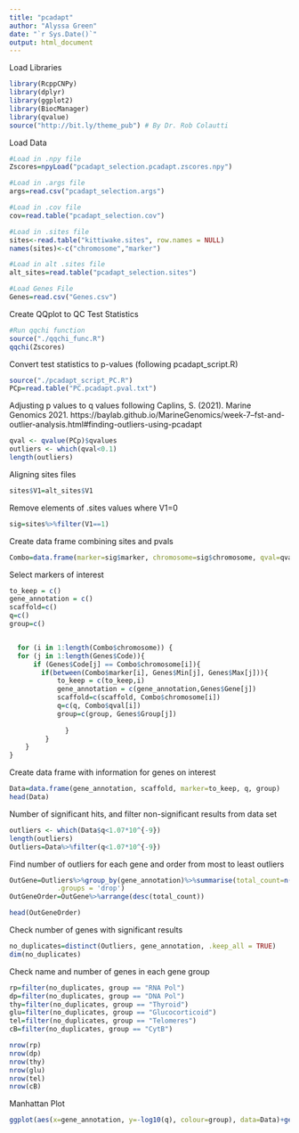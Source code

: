 ```yaml
---
title: "pcadapt"
author: "Alyssa Green"
date: "`r Sys.Date()`"
output: html_document
---
```


Load Libraries
```r
library(RcppCNPy)
library(dplyr)
library(ggplot2)
library(BiocManager)
library(qvalue)
source("http://bit.ly/theme_pub") # By Dr. Rob Colautti
```

Load Data
```r
#Load in .npy file
Zscores=npyLoad("pcadapt_selection.pcadapt.zscores.npy")

#Load in .args file
args=read.csv("pcadapt_selection.args")

#Load in .cov file
cov=read.table("pcadapt_selection.cov")

#Load in .sites file
sites<-read.table("kittiwake.sites", row.names = NULL)
names(sites)<-c("chromosome","marker")

#Load in alt .sites file
alt_sites=read.table("pcadapt_selection.sites")

#Load Genes File
Genes=read.csv("Genes.csv")
```

Create QQplot to QC Test Statistics
```r
#Run qqchi function
source("./qqchi_func.R")
qqchi(Zscores)
```


Convert test statistics to p-values (following pcadapt_script.R)
```r
source("./pcadapt_script_PC.R")
PCp=read.table("PC.pcadapt.pval.txt")
```

Adjusting p values to q values following Caplins, S. (2021). Marine Genomics 2021. https://baylab.github.io/MarineGenomics/week-7--fst-and-outlier-analysis.html#finding-outliers-using-pcadapt
```r
qval <- qvalue(PCp)$qvalues
outliers <- which(qval<0.1)
length(outliers)
```

Aligning sites files
```r
sites$V1=alt_sites$V1
```

Remove elements of .sites values where V1=0
```r
sig=sites%>%filter(V1==1)
```

Create data frame combining sites and pvals
```r
Combo=data.frame(marker=sig$marker, chromosome=sig$chromosome, qval=qval$V1)
```

Select markers of interest
```r
to_keep = c()
gene_annotation = c()
scaffold=c()
q=c()
group=c()


  for (i in 1:length(Combo$chromosome)) {
  for (j in 1:length(Genes$Code)){
      if (Genes$Code[j] == Combo$chromosome[i]){
        if(between(Combo$marker[i], Genes$Min[j], Genes$Max[j])){
            to_keep = c(to_keep,i)
            gene_annotation = c(gene_annotation,Genes$Gene[j])
            scaffold=c(scaffold, Combo$chromosome[i])
            q=c(q, Combo$qval[i])
            group=c(group, Genes$Group[j])
            
              }
         }
    }
}

```

Create data frame with information for genes on interest
```r
Data=data.frame(gene_annotation, scaffold, marker=to_keep, q, group)
head(Data)

```

Number of significant hits, and filter non-significant results from data set
```r
outliers <- which(Data$q<1.07*10^{-9})
length(outliers)
Outliers=Data%>%filter(q<1.07*10^{-9})
```

Find number of outliers for each gene and order from most to least outliers
```r
OutGene=Outliers%>%group_by(gene_annotation)%>%summarise(total_count=n(),
            .groups = 'drop')
OutGeneOrder=OutGene%>%arrange(desc(total_count))

head(OutGeneOrder)
```

Check number of genes with significant results
```r
no_duplicates=distinct(Outliers, gene_annotation, .keep_all = TRUE)
dim(no_duplicates)
```

Check name and number of genes in each gene group
```r
rp=filter(no_duplicates, group == "RNA Pol")
dp=filter(no_duplicates, group == "DNA Pol")
thy=filter(no_duplicates, group == "Thyroid")
glu=filter(no_duplicates, group == "Glucocorticoid")
tel=filter(no_duplicates, group == "Telomeres")
cB=filter(no_duplicates, group == "CytB")

nrow(rp)
nrow(dp)
nrow(thy)
nrow(glu)
nrow(tel)
nrow(cB)
```


Manhattan Plot
```r
ggplot(aes(x=gene_annotation, y=-log10(q), colour=group), data=Data)+geom_point()+theme_pub()+geom_hline(yintercept=-log10(1.07*10^(-9)), colour="black")+xlab("Gene")+ylab("-log10(q-value)")+ theme(axis.text.x = element_text(angle = 90, vjust = 0.5, hjust=1, size=5))+theme(plot.title = element_text(hjust = 0))
```
